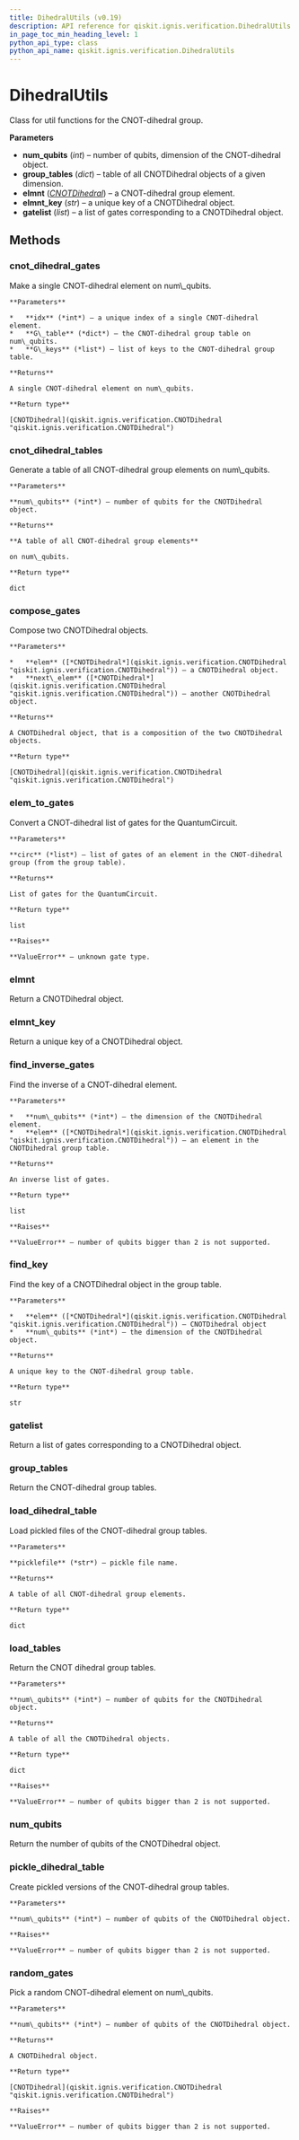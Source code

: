 ```yaml
---
title: DihedralUtils (v0.19)
description: API reference for qiskit.ignis.verification.DihedralUtils in qiskit v0.19
in_page_toc_min_heading_level: 1
python_api_type: class
python_api_name: qiskit.ignis.verification.DihedralUtils
---
```


# DihedralUtils

<Class id="qiskit.ignis.verification.DihedralUtils" isDedicatedPage={true} github="https://github.com/qiskit-community/qiskit-ignis/tree/stable/0.3/qiskit/ignis/verification/randomized_benchmarking/dihedral_utils.py" signature="DihedralUtils(num_qubits=2, group_tables=None, elmnt=None, gatelist=None, elmnt_key=None)" modifiers="class">
  Class for util functions for the CNOT-dihedral group.

  **Parameters**

  *   **num\_qubits** (*int*) – number of qubits, dimension of the CNOT-dihedral object.
  *   **group\_tables** (*dict*) – table of all CNOTDihedral objects of a given dimension.
  *   **elmnt** ([*CNOTDihedral*](qiskit.ignis.verification.CNOTDihedral "qiskit.ignis.verification.CNOTDihedral")) – a CNOT-dihedral group element.
  *   **elmnt\_key** (*str*) – a unique key of a CNOTDihedral object.
  *   **gatelist** (*list*) – a list of gates corresponding to a CNOTDihedral object.

  ## Methods

  <span id="dihedralutils-cnot-dihedral-gates" />

  ### cnot\_dihedral\_gates

  <Function id="qiskit.ignis.verification.DihedralUtils.cnot_dihedral_gates" signature="DihedralUtils.cnot_dihedral_gates(idx, G_table, G_keys)">
    Make a single CNOT-dihedral element on num\_qubits.

    **Parameters**

    *   **idx** (*int*) – a unique index of a single CNOT-dihedral element.
    *   **G\_table** (*dict*) – the CNOT-dihedral group table on num\_qubits.
    *   **G\_keys** (*list*) – list of keys to the CNOT-dihedral group table.

    **Returns**

    A single CNOT-dihedral element on num\_qubits.

    **Return type**

    [CNOTDihedral](qiskit.ignis.verification.CNOTDihedral "qiskit.ignis.verification.CNOTDihedral")
  </Function>

  <span id="dihedralutils-cnot-dihedral-tables" />

  ### cnot\_dihedral\_tables

  <Function id="qiskit.ignis.verification.DihedralUtils.cnot_dihedral_tables" signature="DihedralUtils.cnot_dihedral_tables(num_qubits)">
    Generate a table of all CNOT-dihedral group elements on num\_qubits.

    **Parameters**

    **num\_qubits** (*int*) – number of qubits for the CNOTDihedral object.

    **Returns**

    **A table of all CNOT-dihedral group elements**

    on num\_qubits.

    **Return type**

    dict
  </Function>

  <span id="dihedralutils-compose-gates" />

  ### compose\_gates

  <Function id="qiskit.ignis.verification.DihedralUtils.compose_gates" signature="DihedralUtils.compose_gates(elem, next_elem)">
    Compose two CNOTDihedral objects.

    **Parameters**

    *   **elem** ([*CNOTDihedral*](qiskit.ignis.verification.CNOTDihedral "qiskit.ignis.verification.CNOTDihedral")) – a CNOTDihedral object.
    *   **next\_elem** ([*CNOTDihedral*](qiskit.ignis.verification.CNOTDihedral "qiskit.ignis.verification.CNOTDihedral")) – another CNOTDihedral object.

    **Returns**

    A CNOTDihedral object, that is a composition of the two CNOTDihedral objects.

    **Return type**

    [CNOTDihedral](qiskit.ignis.verification.CNOTDihedral "qiskit.ignis.verification.CNOTDihedral")
  </Function>

  <span id="dihedralutils-elem-to-gates" />

  ### elem\_to\_gates

  <Function id="qiskit.ignis.verification.DihedralUtils.elem_to_gates" signature="DihedralUtils.elem_to_gates(circ)">
    Convert a CNOT-dihedral list of gates for the QuantumCircuit.

    **Parameters**

    **circ** (*list*) – list of gates of an element in the CNOT-dihedral group (from the group table).

    **Returns**

    List of gates for the QuantumCircuit.

    **Return type**

    list

    **Raises**

    **ValueError** – unknown gate type.
  </Function>

  <span id="dihedralutils-elmnt" />

  ### elmnt

  <Function id="qiskit.ignis.verification.DihedralUtils.elmnt" signature="DihedralUtils.elmnt()">
    Return a CNOTDihedral object.
  </Function>

  <span id="dihedralutils-elmnt-key" />

  ### elmnt\_key

  <Function id="qiskit.ignis.verification.DihedralUtils.elmnt_key" signature="DihedralUtils.elmnt_key()">
    Return a unique key of a CNOTDihedral object.
  </Function>

  <span id="dihedralutils-find-inverse-gates" />

  ### find\_inverse\_gates

  <Function id="qiskit.ignis.verification.DihedralUtils.find_inverse_gates" signature="DihedralUtils.find_inverse_gates(num_qubits, elem)">
    Find the inverse of a CNOT-dihedral element.

    **Parameters**

    *   **num\_qubits** (*int*) – the dimension of the CNOTDihedral element.
    *   **elem** ([*CNOTDihedral*](qiskit.ignis.verification.CNOTDihedral "qiskit.ignis.verification.CNOTDihedral")) – an element in the CNOTDihedral group table.

    **Returns**

    An inverse list of gates.

    **Return type**

    list

    **Raises**

    **ValueError** – number of qubits bigger than 2 is not supported.
  </Function>

  <span id="dihedralutils-find-key" />

  ### find\_key

  <Function id="qiskit.ignis.verification.DihedralUtils.find_key" signature="DihedralUtils.find_key(elem, num_qubits)">
    Find the key of a CNOTDihedral object in the group table.

    **Parameters**

    *   **elem** ([*CNOTDihedral*](qiskit.ignis.verification.CNOTDihedral "qiskit.ignis.verification.CNOTDihedral")) – CNOTDihedral object
    *   **num\_qubits** (*int*) – the dimension of the CNOTDihedral object.

    **Returns**

    A unique key to the CNOT-dihedral group table.

    **Return type**

    str
  </Function>

  <span id="dihedralutils-gatelist" />

  ### gatelist

  <Function id="qiskit.ignis.verification.DihedralUtils.gatelist" signature="DihedralUtils.gatelist()">
    Return a list of gates corresponding to a CNOTDihedral object.
  </Function>

  <span id="dihedralutils-group-tables" />

  ### group\_tables

  <Function id="qiskit.ignis.verification.DihedralUtils.group_tables" signature="DihedralUtils.group_tables()">
    Return the CNOT-dihedral group tables.
  </Function>

  <span id="dihedralutils-load-dihedral-table" />

  ### load\_dihedral\_table

  <Function id="qiskit.ignis.verification.DihedralUtils.load_dihedral_table" signature="DihedralUtils.load_dihedral_table(picklefile='cnot_dihedral_2.pickle')">
    Load pickled files of the CNOT-dihedral group tables.

    **Parameters**

    **picklefile** (*str*) – pickle file name.

    **Returns**

    A table of all CNOT-dihedral group elements.

    **Return type**

    dict
  </Function>

  <span id="dihedralutils-load-tables" />

  ### load\_tables

  <Function id="qiskit.ignis.verification.DihedralUtils.load_tables" signature="DihedralUtils.load_tables(num_qubits)">
    Return the CNOT dihedral group tables.

    **Parameters**

    **num\_qubits** (*int*) – number of qubits for the CNOTDihedral object.

    **Returns**

    A table of all the CNOTDihedral objects.

    **Return type**

    dict

    **Raises**

    **ValueError** – number of qubits bigger than 2 is not supported.
  </Function>

  <span id="dihedralutils-num-qubits" />

  ### num\_qubits

  <Function id="qiskit.ignis.verification.DihedralUtils.num_qubits" signature="DihedralUtils.num_qubits()">
    Return the number of qubits of the CNOTDihedral object.
  </Function>

  <span id="dihedralutils-pickle-dihedral-table" />

  ### pickle\_dihedral\_table

  <Function id="qiskit.ignis.verification.DihedralUtils.pickle_dihedral_table" signature="DihedralUtils.pickle_dihedral_table(num_qubits=2)">
    Create pickled versions of the CNOT-dihedral group tables.

    **Parameters**

    **num\_qubits** (*int*) – number of qubits of the CNOTDihedral object.

    **Raises**

    **ValueError** – number of qubits bigger than 2 is not supported.
  </Function>

  <span id="dihedralutils-random-gates" />

  ### random\_gates

  <Function id="qiskit.ignis.verification.DihedralUtils.random_gates" signature="DihedralUtils.random_gates(num_qubits)">
    Pick a random CNOT-dihedral element on num\_qubits.

    **Parameters**

    **num\_qubits** (*int*) – number of qubits of the CNOTDihedral object.

    **Returns**

    A CNOTDihedral object.

    **Return type**

    [CNOTDihedral](qiskit.ignis.verification.CNOTDihedral "qiskit.ignis.verification.CNOTDihedral")

    **Raises**

    **ValueError** – number of qubits bigger than 2 is not supported.
  </Function>
</Class>

